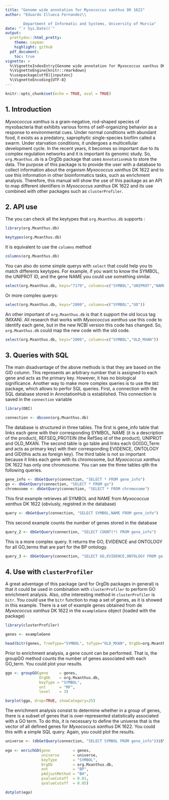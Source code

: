 ---
title: "Genome wide annotation for Myxococcus xanthus DK 1622"
author: "Eduardo Illueca Fernandez\\

        Department of Informatic and Systems, University of Murcia"
date: "`r Sys.Date()`"
output:
  prettydoc::html_pretty:
    theme: cayman
    highlight: github
  pdf_document:
    toc: true
vignette: >
  %\VignetteIndexEntry{Genome wide annotation for Myxococcus xanthus DK 1622}
  %\VignetteEngine{knitr::rmarkdown}
  %\usepackage[utf8]{inputenc}
  %\VignetteEncoding{UTF-8}
---

```{r setup, include=FALSE}
knitr::opts_chunk$set(echo = TRUE, eval = TRUE)
```

## 1. Introduction

_Myxococcus xanthus_ is a gram-negative, rod-shaped species of myxobacteria that exhibits various forms of self-organizing behavior as a response to environmental cues. Under normal conditions with abundant food, it exists as a predatory, saprophytic single-species biofilm called a swarm. Under starvation conditions, it undergoes a multicellular development cycle. In the recent years, it becomes so important due to its complex regulation networks and it is important its genomic study.
So, `org.Mxanthus.db` is a OrgDb package that uses `AnnotationHub` to store the data. The purpose of this package is to provide the user with a database to collect information about the organism _Myxococcus xanthus_ DK 1622 and to use this information in other bioinformatics tasks, such as enrichment analysis. Therefore, this manual will show the use of this package as an API to map different identifiers in _Myxococcus xanthus_ DK 1622 and its use combined with other packages such as `clusterProfiler`.

## 2. API use

The you can check all the keytypes that `org.Mxanthus.db` supports :

```{r A, echo=TRUE, eval=TRUE, message=FALSE}

library(org.Mxanthus.db)

```


```{r 1, echo=TRUE}

keytypes(org.Mxanthus.db)
```


It is equivalent to use the `columns` method

```{r 2, echo=TRUE}
columns(org.Mxanthus.db)
```

You can also do some simple querys with `select` that could help you to match differents keytypes. For example, if you want to know the SYMBOL, the UNIPROT ID, and the gene NAME you could use something similar.

```{r 3, echo=TRUE}
select(org.Mxanthus.db, keys="7179", columns=c("SYMBOL","UNIPROT","NAME"))
```

Or more complex querys:

```{r 4}
select(org.Mxanthus.db, keys="2000", columns=c("SYMBOL","GO"))
```

An other important of `org.Mxanthus.db` is that it support the old locus tag (MXAN). All research that works with _Myxococcus xanthus_ use this code to identify each gene, but in the new NCBI version this code has changed. So, `org.Mxanthus.db` could map the new code with the old code.

```{r 5}
select(org.Mxanthus.db, keys="2000", columns=c("SYMBOL","OLD_MXAN"))
```

## 3. Queries with SQL

The main disadvantage of the above methods is that they are based on the GID column. This represents an arbitrary number that is assigned to each gene and acts as the primary key. However, it has no biological significance. Another way to make more complex queries is to use the `DBI` package, which allows to perfor SQL queries. First, a connection with the SQL database stored in AnnotationHub is established. This connection is saved in the `connection` variable

```{r 6, echo=TRUE, message=FALSE}
library(DBI)

connection <- dbconn(org.Mxanthus.db)
```

The database is structured in three tables. The first is gene_info table that links each gene with their corresponding SYMBOL, NAME (it is a description of the product), REFSEQ_PROTEIN (the RefSeq id of the product), UNIPROT and OLD_MXAN. The second table is go table and links each GO(GO_Term and acts as primary key) with their corresponding EVIDENCE, ONTOLOGY and GID(this acts as foreign key). The third table is not so important because it links each gene with its chromosome, but _Myxococcus xanthus_ DK 1622 has only one chromosome. You can see the three tables qith the following queries.

```{r 7, echo=TRUE, message=FALSE}

gene_info <- dbGetQuery(connection, "SELECT * FROM gene_info")
go <- dbGetQuery(connection, "SELECT * FROM go")
chromosome <- dbGetQuery(connection, "SELECT * FROM chromosome")
```

This first example retrieves all SYMBOL and NAME from _Myxococcus xanthus_ DK 1622 (obviusly, registred in the database)

```{r 8, echo=TRUE, message=FALSE}

query <- dbGetQuery(connection, "SELECT SYMBOL,NAME FROM gene_info")
```

This second example counts the number of genes stored in the database 
```{r 9, echo=TRUE, message=FALSE}

query_2 <- dbGetQuery(connection, "SELECT COUNT(*) FROM gene_info")
```

This is a more complex query. It returns the GO, EVIDENCE and ONTOLOGY for all GO_terms that are part for the BP ontology.
```{r 10, echo=TRUE, message=FALSE}

query_3 <- dbGetQuery(connection, "SELECT GO,EVIDENCE,ONTOLOGY FROM go WHERE ONTOLOGY = 'BP'")
```
## 4. Use with `clusterProfiler`

A great adventage of this package (and for OrgDb packages in general) is that it could be used in combination with `clusterProfiler` to perform GO enrichment analysis. Also, othe interesting method in `clusterProfiler` is `bitr`. You could use the `bitr` function to map a set of genes, as it is showed in this example. There is a set of example genes obtained from de _Myxococcus xanthus_ DK 1622 in the `exampleGene` object (loaded with the package)

```{r 11, echo=TRUE, message=FALSE}
library(clusterProfiler)

genes <- exampleGene

head(bitr(genes, fromType="SYMBOL", toType="OLD_MXAN", OrgDb=org.Mxanthus.db))
```

Prior to enrichment analysis, a gene count can be performed. That is, the groupGO method counts the number of genes associated with each GO_term. You could plot your results.

```{r 12, echo=TRUE, eval = TRUE}
ggo <- groupGO(gene     = genes,
               OrgDb    = org.Mxanthus.db,
               keyType = "SYMBOL",
               ont      = "MF",
               level    = 3)

barplot(ggo, drop=TRUE, showCategory=25)
```

The  enrichment analysis consist to determine whether in a group of genes, there is a subset of genes that is over-represented statistically associated with a GO term. To do this, it is necessary to define the universe that is the vector of all defined genes for _Myxococcus xanthus_ DK 1622. You could this with a simple SQL query. Again, you could plot the results.

```{r 13 , echo=TRUE, eval = TRUE}
universe <- (dbGetQuery(connection, "SELECT SYMBOL FROM gene_info"))$SYMBOL
  
ego <- enrichGO(gene          = genes,
                universe      = universe,
                keyType       = "SYMBOL",
                OrgDb         = org.Mxanthus.db,
                ont           = "BP",
                pAdjustMethod = "BH",
                pvalueCutoff  = 0.01,
                qvalueCutoff  = 0.05)

dotplot(ego)
```